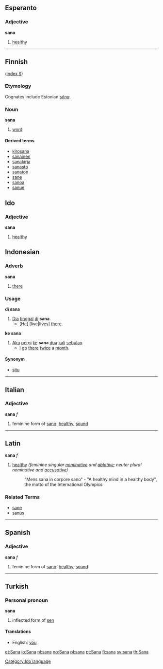 == Esperanto ==

===Adjective===
'''sana'''

# [[healthy]]

----
== Finnish ==
([[Wiktionary:Finnish_index_s|index S]])

===Etymology===
Cognates include Estonian ''[[sõna]]''.

=== Noun ===
'''sana'''

#[[word]]

====Derived terms====
*[[kirosana]]
*[[sanainen]]
*[[sanakirja]]
*[[sanasto]]
*[[sanaton]]
*[[sane]]
*[[sanoa]]
*[[sanue]]

==Ido==
[[Category:Ido language]]
===Adjective===
'''sana'''

# [[healthy]]

== Indonesian ==
=== Adverb ===
'''sana'''

# [[there]]

=== Usage ===
'''di sana'''
# [[Dia]] [[tinggal]] [[di]] '''sana'''.
#* [He] [live|lives] [[there]].

'''ke sana'''
# [[aku|Aku]] [[pergi]] [[ke]] '''sana''' [[dua]] [[kali]] [[bulan|sebulan]].
#* [[I]] [[go]] [[there]] [[twice]] a [[month]].

==== Synonym ====
* [[situ]]

----
==Italian==
===Adjective===
'''sana''' ''f''

# feminine form of [[sano]]: [[healthy]], [[sound]]

----
==Latin==
'''sana''' ''f''

# [[healthy]] ''(feminine singular [[nominative]] and [[ablative]]; neuter plural nominative and [[accusative]])''
#: "Mens sana in corpore sano" - "A healthy mind in a healthy body", the motto of the International Olympics

===Related Terms===
*[[sane]]
*[[sanus]]


----
==Spanish==
===Adjective===
'''sana''' ''f''

# feminine form of [[sano]]: [[healthy]], [[sound]]

-----
== Turkish ==
=== Personal pronoun ===
'''sana'''

#inflected form of [[sen]]

====Translations====
*English: [[you]]

[[et:Sana]]
[[io:Sana]]
[[nl:sana]]
[[no:Sana]]
[[pl:sana]]
[[pt:Sana]]
[[fi:sana]]
[[sv:sana]]
[[th:Sana]]